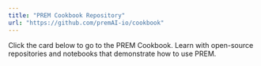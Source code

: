 ```yaml
---
title: "PREM Cookbook Repository"
url: "https://github.com/premAI-io/cookbook"
---
```

Click the card below to go to the PREM Cookbook.
<Card title="PREM Cookbook" icon="kitchen-set" href="https://github.com/premAI-io/cookbook">
Learn with open-source repositories and notebooks that demonstrate how to use PREM.
</Card>
